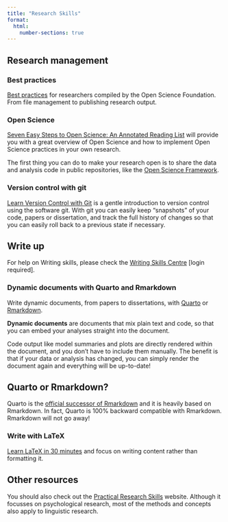 ```yaml
---
title: "Research Skills"
format: 
  html:
    number-sections: true
---
```


## Research management

### Best practices

[Best practices](https://help.osf.io/article/147-organizing-files) for researchers compiled by the Open Science Foundation. From file management to publishing research output.

### Open Science

[Seven Easy Steps to Open Science: An Annotated Reading List](https://doi.org/10.1027/2151-2604/a000387) will provide you with a great overview of Open Science and how to implement Open Science practices in your own research.

The first thing you can do to make your research open is to share the data and analysis code in public repositories, like the [Open Science Framework](https://osf.io).

### Version control with git

[Learn Version Control with Git](https://www.git-tower.com/learn/git/ebook) is a gentle introduction to version control using the software git.
With git you can easily keep "snapshots" of your code, papers or dissertation, and track the full history of changes so that you can easily roll back to a previous state if necessary.

## Write up

For help on Writing skills, please check the [Writing Skills Centre](https://uoe.sharepoint.com/sites/PPLSLearningResources/SitePages/Writing.aspx) [login required].

### Dynamic documents with Quarto and Rmarkdown

Write dynamic documents, from papers to dissertations, with [Quarto](https://quarto.org) or [Rmarkdown](https://rmarkdown.rstudio.com/docs/).

**Dynamic documents** are documents that mix plain text and code, so that you can embed your analyses straight into the document.

Code output like model summaries and plots are directly rendered within the document, and you don't have to include them manually.
The benefit is that if your data or analysis has changed, you can simply render the document again and everything will be up-to-date!

::: {.callout-note icon="false"}
## Quarto or Rmarkdown?

Quarto is the [official successor of Rmarkdown](https://quarto.org/docs/faq/rmarkdown.html) and it is heavily based on Rmarkdown. In fact, Quarto is 100% backward compatible with Rmarkdown. Rmarkdown will not go away!
:::

### Write with LaTeX

[Learn LaTeX in 30 minutes](https://www.overleaf.com/learn/latex/Learn_LaTeX_in_30_minutes) and focus on writing content rather than formatting it.


## Other resources

You should also check out the [Practical Research Skills](https://uoepsy.github.io/prs/index.html) website.
Although it focusses on psychological research, most of the methods and concepts also apply to linguistic research.
